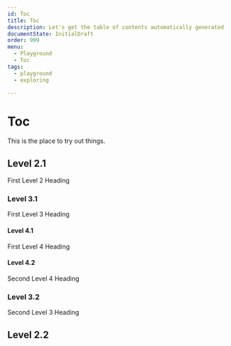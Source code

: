 ```yaml
---
id: Toc
title: Toc
description: Let's get the table of contents automatically generated
documentState: InitialDraft
order: 999
menu:
  - Playground
  - Toc
tags:
  - playground
  - exploring

---
```



# Toc

This is the place to try out things.

## Level 2.1

First Level 2 Heading

### Level 3.1

First Level 3 Heading

#### Level 4.1

First Level 4 Heading

#### Level 4.2

Second Level 4 Heading

### Level 3.2

Second Level 3 Heading

## Level 2.2
